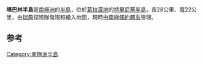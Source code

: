 {{Coord|63|32|S|57|0|W|display=title}}

'''塔巴林半島'''是[[南極洲|南極洲]]的[[半島|半島]]，位於[[葛拉漢地|葛拉漢地]]的[[特里尼蒂半島|特里尼蒂半島]]，長28公里、寬22公里，由[[瑞典|瑞典]]探險隊發現和繪入地圖，現時由[[南極條約體系|南極條約體系]]管理。

==参考==
{{reflist}}

{{Antarctica-geo-stub}}
[[Category:南極洲半島|Category:南極洲半島]]
